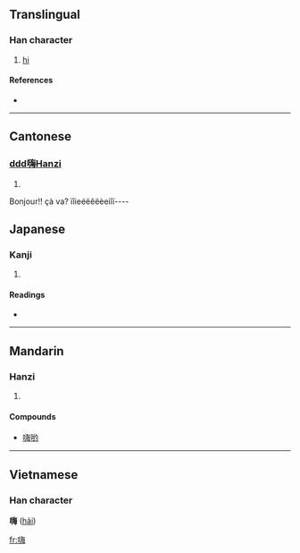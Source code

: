 ==Translingual==

===Han character===
{{Han char|rn=30|rad=口|as=10|sn=13|four=6805<sub>7</sub>|canj=口水人卜 (REOY)}}

# [[hi]]

====References====
* {{Han ref|kx=0204.111|dkj=04137|hdz=10671.030|uh=55E8|ud=21992|bh=B6D9|bd=46809}}

----

==Cantonese==

===[[#English|ddd嗨]]Hanzi===
{{yue-hanzi|jyut=|y=hoi1}}

# {{defn|Cantonese}}


Bonjour!! çà va? ïîieéëêëèeiîï----

==Japanese==

===Kanji===
{{ja-kanji|grade=|rs=口10}}

# {{defn|Japanese}}

====Readings====
* {{ja-readings|on=[[かい]] (kai)|kun=}}

----

==Mandarin==

===Hanzi===
{{cmn-hanzi|pin=[[hāi]] ([[hai1]])|wg=hai<sup>1</sup>}}

# {{defn|Mandarin}}

====Compounds====
*[[嗨哟]]

----

==Vietnamese==
===Han character===
'''嗨''' ([[hải]])

[[fr:嗨]]